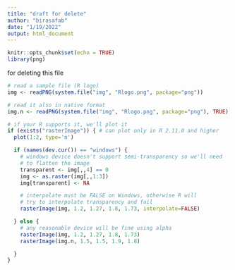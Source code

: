 ```yaml
---
title: "draft for delete"
author: "birasafab"
date: "1/19/2022"
output: html_document
---
```


```r
knitr::opts_chunk$set(echo = TRUE)
library(png)
```

for deleting this file
```r
# read a sample file (R logo)
img <- readPNG(system.file("img", "Rlogo.png", package="png"))

# read it also in native format
img.n <- readPNG(system.file("img", "Rlogo.png", package="png"), TRUE)

# if your R supports it, we'll plot it
if (exists("rasterImage")) { # can plot only in R 2.11.0 and higher
  plot(1:2, type='n')

  if (names(dev.cur()) == "windows") {
    # windows device doesn't support semi-transparency so we'll need
    # to flatten the image
    transparent <- img[,,4] == 0
    img <- as.raster(img[,,1:3])
    img[transparent] <- NA

    # interpolate must be FALSE on Windows, otherwise R will
    # try to interpolate transparency and fail
    rasterImage(img, 1.2, 1.27, 1.8, 1.73, interpolate=FALSE)

  } else {
    # any reasonable device will be fine using alpha
    rasterImage(img, 1.2, 1.27, 1.8, 1.73)
    rasterImage(img.n, 1.5, 1.5, 1.9, 1.8)

  }
}
```

